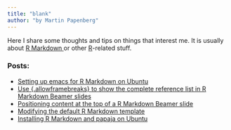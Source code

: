 ```yaml
---
title: "blank"
author: "by Martin Papenberg"
---
```


Here I share some thoughts and tips on things that interest me. It is
usually about <a href="http://rmarkdown.rstudio.com/" target="_blank"> R
Markdown </a>or other <a href="https://www.r-project.org/"
target="_blank">R</a>-related stuff.

### Posts:

- <a href="05_setUpRMDemacs.html">Setting up emacs for R Markdown on
  Ubuntu</a>
- <a href="04_framebreaks.html">Use {.allowframebreaks} to show the
  complete reference list in R Markdown Beamer slides</a>
- <a href="03_positionbeamer.html">Positioning content at the top of a R
  Markdown Beamer slide</a>
- <a href="02_modifytemplate.html">Modifying the default R Markdown
  template</a>
- <a href="01_usingrmarkdown.html">Installing R Markdown and papaja on
  Ubuntu</a>
